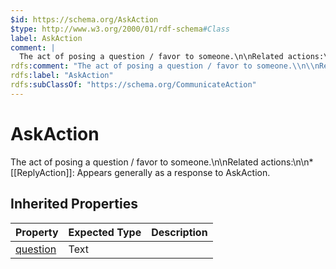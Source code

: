 ```yaml
---
$id: https://schema.org/AskAction
$type: http://www.w3.org/2000/01/rdf-schema#Class
label: AskAction
comment: |
  The act of posing a question / favor to someone.\n\nRelated actions:\n\n* [[ReplyAction]]: Appears generally as a response to AskAction.
rdfs:comment: "The act of posing a question / favor to someone.\\n\\nRelated actions:\\n\\n* [[ReplyAction]]: Appears generally as a response to AskAction."
rdfs:label: "AskAction"
rdfs:subClassOf: "https://schema.org/CommunicateAction"
---
```


# AskAction

The act of posing a question / favor to someone.\n\nRelated actions:\n\n* [[ReplyAction]]: Appears generally as a response to AskAction.

## Inherited Properties

| Property | Expected Type | Description |
| --- | --- | --- |
| [question](https://schema.org/question) | Text |  |
